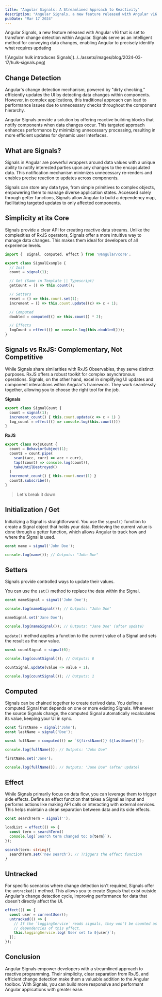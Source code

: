 ```yaml
---
title: "Angular Signals: A Streamlined Approach to Reactivity"
description: "Angular Signals, a new feature released with Angular v16 that is set to transform change detection within Angular. Signals serve as an intelligent method for conveying data changes..."
pubDate: "Mar 17 2024"
---
```



Angular Signals, a new feature released with Angular v16 that is set to transform change detection within Angular. 
Signals serve as an intelligent method for conveying data changes, enabling Angular to precisely identify what requires updating

<WideImage>
  ![Angular hulk introduces Signals](../../assets/images/blog/2024-03-17/hulk-signals.png)
</WideImage>

## Change Detection

Angular's change detection mechanism, powered by "dirty checking," efficiently updates the UI by detecting data changes within components.
However, in complex applications, this traditional approach can lead to performance issues due to unnecessary checks throughout the component hierarchy. 

Angular Signals provide a solution by offering reactive building blocks that notify components when data changes occur. 
This targeted approach enhances performance by minimizing unnecessary processing, resulting in more efficient updates for dynamic user interfaces.

## What are Signals?

Signals in Angular are powerful wrappers around data values with a unique ability to notify interested parties upon any changes to the encapsulated data. 
This notification mechanism minimizes unnecessary re-renders and enables precise reaction to updates across components. 

Signals can store any data type, from simple primitives to complex objects, empowering them to manage diverse application states. 
Accessed solely through getter functions, Signals allow Angular to build a dependency map, facilitating targeted updates to only affected components. 

## Simplicity at its Core


Signals provide a clear API for creating reactive data streams. 
Unlike the complexities of RxJS operators, Signals offer a more intuitive way to manage data changes. 
This makes them ideal for developers of all experience levels.

```ts
import {  signal, computed, effect } from '@angular/core';

export class SignalExample {
  // Init
  count = signal(1);

  // Get (Same in Template || Typescript)
  getCount = () => this.count();

  // Setters
  reset = () => this.count.set(1);
  increment = () => this.count.update((c) => c + 1);

  // Computed
  doubled = computed(() => this.count() * 2);

  // Effects
  logCount = effect(() => console.log(this.doubled()));
}
```

## Signals vs RxJS: Complementary, Not Competitive

While Signals share similarities with RxJS Observables, they serve distinct purposes. 
RxJS offers a robust toolkit for complex asynchronous operations. 
Signals, on the other hand, excel in simplifying UI updates and component interactions within Angular's framework. 
They work seamlessly together, allowing you to choose the right tool for the job.

**Signals**

```ts
export class SignalCount {
  count = signal(1);
  increment_count() { this.count.update(c => c + 1) }
  log_count = effect(() => console.log(this.count()))
}
```

**RxJS**

```ts
export class RxjsCount {
  count = BehaviorSubject(1);
  count$ = count.pipe(
    scan((acc, curr) => acc + curr),
    tap((count) => console.log(count)),
    takeUntilDestroyed()
  )
  increment_count() { this.count.next(1) }
  count$.subscribe();
}
```

> Let's break it down

## Initialization / Get

Initializing a Signal is straightforward. You use the `signal()` function to create a Signal object that holds your data. 
Retrieving the current value is done through a getter function, which allows Angular to track how and where the Signal is used.

```ts
const name = signal('John Doe');

console.log(name()); // Outputs: "John Doe"
```

## Setters

Signals provide controlled ways to update their values. 


You can use the `set()` method to replace the data within the Signal. 
```ts
const nameSignal = signal('John Doe');

console.log(nameSignal()); // Outputs: "John Doe"

nameSignal.set('Jane Doe');

console.log(nameSignal()); // Outputs: "Jane Doe" (after update)
```


`update()` method applies a function to the current value of a Signal and sets the result as the new value.
```ts
const countSignal = signal(0);

console.log(countSignal()); // Outputs: 0

countSignal.update(value => value + 1);

console.log(countSignal()); // Outputs: 1
```

## Computed

Signals can be chained together to create derived data. 
You define a computed Signal that depends on one or more existing Signals. 
Whenever the source Signals change, the computed Signal automatically recalculates its value, keeping your UI in sync.

```ts
const firstName = signal('John');
const lastName = signal('Doe');

const fullName = computed(() => `${firstName()} ${lastName()}`);

console.log(fullName()); // Outputs: "John Doe"

firstName.set('Jane');

console.log(fullName()); // Outputs: "Jane Doe" (after update)
```

## Effect

While Signals primarily focus on data flow, you can leverage them to trigger side effects. 
Define an effect function that takes a Signal as input and performs actions like making API calls or interacting with external services. 
This helps maintain a clean separation between data and its side effects.


```ts
const searchTerm = signal('');

loadList = effect(() => { 
  const term = searchTerm()
  console.log(`Search term changed to: ${term}`);
});

search(term: string){
  searchTerm.set('new search'); // Triggers the effect function  
}
```

## Untracked

For specific scenarios where change detection isn't required, Signals offer the `untracked()` method. 
This allows you to create Signals that exist outside Angular's change detection cycle, improving performance for data that doesn't directly affect the UI.

```ts
effect(() => {
  const user = currentUser();
  untracked(() => {
    // If the `loggingService` reads signals, they won't be counted as
    // dependencies of this effect.
    this.loggingService.log(`User set to ${user}`);
  });
});
```

## Conclusion

Angular Signals empower developers with a streamlined approach to reactive programming. 
Their simplicity, clear separation from RxJS, and efficient change detection make them a valuable addition to the Angular toolbox. 
With Signals, you can build more responsive and performant Angular applications with greater ease.

